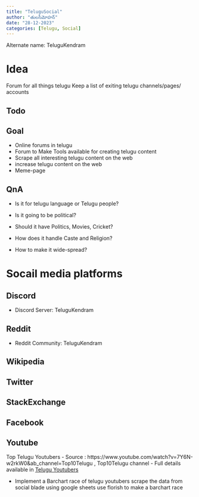 ```yaml
---
title: "TeluguSocial"
author: "తులసీమోహన్"
date: "28-12-2023"
categories: [Telugu, Social]
---
```

Alternate name: TeluguKendram

# Idea
Forum for all things telugu
Keep a list of exiting telugu channels/pages/ accounts

## Todo

## Goal
- Online forums in telugu
- Forum to Make Tools available for creating telugu content
- Scrape all interesting telugu content on the web
- increase telugu content on the web
- Meme-page

## QnA

- Is it for telugu language or Telugu people? 

- Is it going to be political?

- Should it have Politics, Movies, Cricket? 

- How does it handle Caste and Religion?

- How to make it wide-spread? 

# Socail media platforms

## Discord
- Discord Server: TeluguKendram

## Reddit
- Reddit Community: TeluguKendram

## Wikipedia

## Twitter

## StackExchange

## Facebook

## Youtube
Top Telugu Youtubers
- Source : https://www.youtube.com/watch?v=7Y6N-w2rkW0&ab_channel=Top10Telugu , Top10Telugu channel
- Full details available in [Telugu Youtubers](youtubeTop10.qmd)


- Implement a Barchart race of telugu youtubers
scrape the data from social blade using google sheets 
use florish to make a barchart race